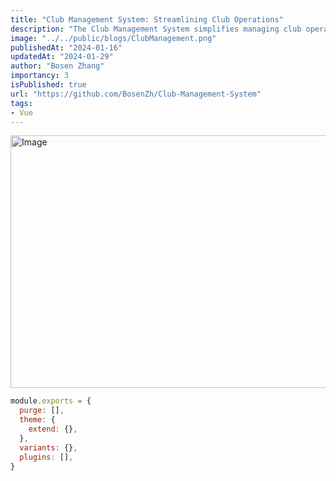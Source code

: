 ```yaml
---
title: "Club Management System: Streamlining Club Operations"
description: "The Club Management System simplifies managing club operations like member records, event scheduling, and financial transactions. Built with Vue.js for the frontend, Spring Boot for the backend, and MySQL for data management, it provides an all-in-one solution for club administrators."
image: "../../public/blogs/ClubManagement.png"
publishedAt: "2024-01-16"
updatedAt: "2024-01-29"
author: "Bosen Zhang"
importancy: 3
isPublished: true
url: "https://github.com/BosenZh/Club-Management-System"
tags: 
- Vue
---
```


<Image
  src="/blogs/ClubManagement.png"
  width="718"
  height="404"
  alt="Image"
  sizes="100vw"
/>

```js
module.exports = {
  purge: [],
  theme: {
    extend: {},
  },
  variants: {},
  plugins: [],
}
```